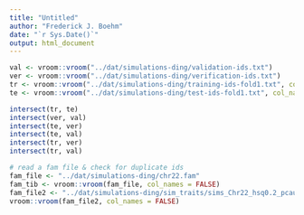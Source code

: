 ```yaml
---
title: "Untitled"
author: "Frederick J. Boehm"
date: "`r Sys.Date()`"
output: html_document
---
```


```r
val <- vroom::vroom("../dat/simulations-ding/validation-ids.txt")
ver <- vroom::vroom("../dat/simulations-ding/verification-ids.txt")
tr <- vroom::vroom("../dat/simulations-ding/training-ids-fold1.txt", col_names = FALSE)
te <- vroom::vroom("../dat/simulations-ding/test-ids-fold1.txt", col_names = FALSE)
```


```r
intersect(tr, te)
intersect(ver, val)
intersect(te, ver)
intersect(te, val)
intersect(tr, ver)
intersect(tr, val)
```

```r
# read a fam file & check for duplicate ids
fam_file <- "../dat/simulations-ding/chr22.fam"
fam_tib <- vroom::vroom(fam_file, col_names = FALSE)
fam_file2 <- "../dat/simulations-ding/sim_traits/sims_Chr22_hsq0.2_pcausal0.001-NAs.fam"
vroom::vroom(fam_file2, col_names = FALSE)
```
